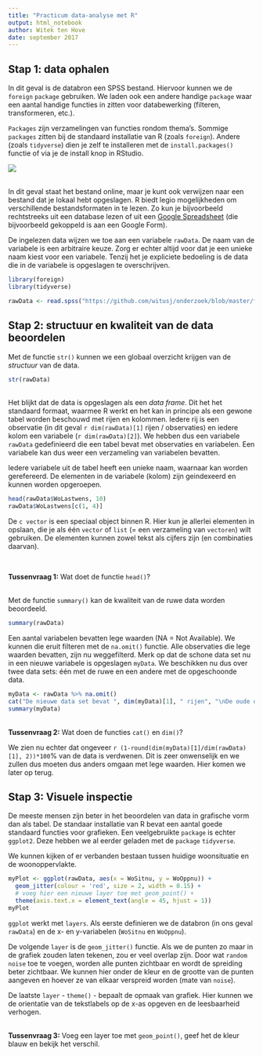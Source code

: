 ```yaml
---
title: "Practicum data-analyse met R"
output: html_notebook
author: Witek ten Hove
date: september 2017
---
```


## Stap 1: data ophalen

In dit geval is de databron een SPSS bestand. Hiervoor kunnen we de `foreign` `package` gebruiken. We laden ook een andere handige `package` waar een aantal handige functies in zitten voor databewerking (filteren, transformeren, etc.).

`Packages` zijn verzamelingen van functies rondom thema's. Sommige `packages` zitten bij de standaard installatie van R (zoals `foreign`). Andere (zoals `tidyverse`) dien je zelf te installeren met de `install.packages()` functie of via je de install knop in RStudio.

![](images/install.png)

<br>
In dit geval staat het bestand online, maar je kunt ook verwijzen naar een bestand dat je lokaal hebt opgeslagen. R biedt legio mogelijkheden om verschillende bestandsformaten in te lezen. Zo kun je bijvoorbeeld rechtstreeks uit een database lezen of uit een [Google Spreadsheet](https://cran.r-project.org/web/packages/gsheet/gsheet.pdf) (die bijvoorbeeld gekoppeld is aan een Google Form).

De ingelezen data wijzen we toe aan een variabele `rawData`. De naam van de variabele is een arbitraire keuze. Zorg er echter altijd voor dat je een unieke naam kiest voor een variabele. Tenzij het je expliciete bedoeling is de data die in de variabele is opgeslagen te overschrijven.

```r
library(foreign)
library(tidyverse)

rawData <- read.spss("https://github.com/witusj/onderzoek/blob/master/files/enqu%C3%AAte%20woonwensen%20studenten%202016%20data%20in%20SPSS.sav?raw=true", to.data.frame = TRUE)
```

## Stap 2: structuur en kwaliteit van de data beoordelen
Met de functie `str()` kunnen we een globaal overzicht krijgen van de *structuur* van de data.

```r
str(rawData)
```
<br>
Het blijkt dat de data is opgeslagen als een *data frame*. Dit het het standaard formaat, waarmee R werkt en het kan in principe als een gewone tabel worden beschouwd met rijen en kolommen. Iedere rij is een observatie (in dit geval `r dim(rawData)[1]` rijen / observaties) en iedere kolom een variabele (`r dim(rawData)[2]`). We hebben dus een variabele `rawData` gedefinieerd die een tabel bevat met observaties en variabelen. Een variabele kan dus weer een verzameling van variabelen bevatten.

Iedere variabele uit de tabel heeft een unieke naam, waarnaar kan worden gerefereerd. De elementen in de variabele (kolom) zijn geindexeerd en kunnen worden opgeroepen.

```r
head(rawData$WoLastwens, 10)
rawData$WoLastwens[c(1, 4)]
```
De `c vector` is een speciaal object binnen R. Hier kun je allerlei elementen in opslaan, die je als één `vector` of `list` (= een verzameling van `vectoren`) wilt gebruiken. De elementen kunnen zowel tekst als cijfers zijn (en combinaties daarvan).

<br>

**Tussenvraag 1:** Wat doet de functie `head()`?

<br>
Met de functie `summary()` kan de kwaliteit van de ruwe data worden beoordeeld.

```r
summary(rawData)
```

Een aantal variabelen bevatten lege waarden (NA = Not Available). We kunnen die eruit filteren met de `na.omit()` functie. Alle observaties die lege waarden bevatten, zijn nu weggefilterd. Merk op dat de schone data set nu in een nieuwe variabele is opgeslagen `myData`. We beschikken nu dus over twee data sets: één met de ruwe en een andere met de opgeschoonde data.

```r
myData <- rawData %>% na.omit()
cat("De nieuwe data set bevat ", dim(myData)[1], " rijen", "\nDe oude data set bevat ", dim(rawData)[1], " rijen\n")
summary(myData)
```
<br>
**Tussenvraag 2:** Wat doen de functies `cat()` en `dim()`?

We zien nu echter dat ongeveer `r (1-round(dim(myData)[1]/dim(rawData)[1], 2))*100`% van de data is verdwenen. Dit is zeer onwenselijk en we zullen dus moeten dus anders omgaan met lege waarden. Hier komen we later op terug.

## Stap 3: Visuele inspectie
De meeste mensen zijn beter in het beoordelen van data in grafische vorm dan als tabel. De standaar installatie van R bevat een aantal goede standaard functies voor grafieken. Een veelgebruikte `package` is echter `ggplot2`. Deze hebben we al eerder geladen met de `package` `tidyverse`.

We kunnen kijken of er verbanden bestaan tussen huidige woonsituatie en de woonoppervlakte.

```r
myPlot <- ggplot(rawData, aes(x = WoSitnu, y = WoOppnu)) +
  geom_jitter(colour = 'red', size = 2, width = 0.15) +
  # voeg hier een nieuwe layer toe met geom_point() +
  theme(axis.text.x = element_text(angle = 45, hjust = 1))
myPlot
```

`ggplot` werkt met `layers`. Als eerste definieren we de databron (in ons geval `rawData`) en de x- en y-variabelen (`WoSitnu` en `WoOppnu`).

De volgende `layer` is de `geom_jitter()` functie. Als we de punten zo maar in de grafiek zouden laten tekenen, zou er veel overlap zijn. Door wat `random noise` toe te voegen, worden alle punten zichtbaar en wordt de spreiding beter zichtbaar. We kunnen hier onder de kleur en de grootte van de punten aangeven en hoever ze van elkaar verspreid worden (mate van `noise`).

De laatste `layer` - `theme()` - bepaalt de opmaak van grafiek. Hier kunnen we de orientatie van de tekstlabels op de x-as opgeven en de leesbaarheid verhogen.

<br>
**Tussenvraag 3:** Voeg een layer toe met `geom_point()`, geef het de kleur blauw en bekijk het verschil.


